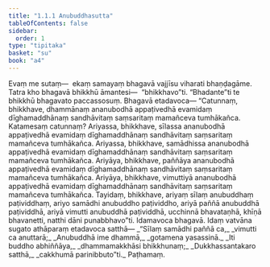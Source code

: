```yaml
---
title: "1.1.1 Anubuddhasutta"
tableOfContents: false
sidebar:
  order: 1
type: "tipitaka"
basket: "su"
book: "a4"
---
```



<DynamicBreadcrumb />

<Division number="1" book="a4" bookNo="15" page="307">

<Paragraph number="2" book="a4">
Evaṃ me sutaṃ—  ekaṃ samayaṃ bhagavā vajjīsu viharati bhaṇḍagāme. Tatra kho bhagavā bhikkhū āmantesi—  “bhikkhavo”ti. “Bhadante”ti te bhikkhū bhagavato paccassosuṃ. Bhagavā etadavoca—
</Paragraph>

<Paragraph number="3" book="a4">
“Catunnaṃ, bhikkhave, dhammānaṃ ananubodhā appaṭivedhā evamidaṃ dīghamaddhānaṃ sandhāvitaṃ saṃsaritaṃ mamañceva tumhākañca. Katamesaṃ catunnaṃ? Ariyassa, bhikkhave, sīlassa ananubodhā appaṭivedhā evamidaṃ dīghamaddhānaṃ sandhāvitaṃ saṃsaritaṃ mamañceva tumhākañca. Ariyassa, bhikkhave, samādhissa ananubodhā appaṭivedhā evamidaṃ dīghamaddhānaṃ sandhāvitaṃ saṃsaritaṃ mamañceva tumhākañca. Ariyāya, bhikkhave, paññāya ananubodhā appaṭivedhā evamidaṃ dīghamaddhānaṃ sandhāvitaṃ saṃsaritaṃ mamañceva tumhākañca. Ariyāya, bhikkhave, vimuttiyā ananubodhā appaṭivedhā evamidaṃ dīghamaddhānaṃ sandhāvitaṃ saṃsaritaṃ mamañceva tumhākañca. Tayidaṃ, bhikkhave, ariyaṃ sīlaṃ anubuddhaṃ paṭividdhaṃ, ariyo samādhi anubuddho paṭividdho, ariyā paññā anubuddhā paṭividdhā, ariyā vimutti anubuddhā paṭividdhā, ucchinnā bhavataṇhā, khīṇā bhavanetti, natthi dāni punabbhavo”ti.
</Paragraph>

<Paragraph number="4" book="a4">
Idamavoca bhagavā. Idaṃ vatvāna sugato athāparaṃ etadavoca satthā—
</Paragraph>

<Paragraph number="5" type="verses" book="a4">
_“Sīlaṃ samādhi paññā ca,_  
_vimutti ca anuttarā;_  
_Anubuddhā ime dhammā,_  
_gotamena yasassinā._  

</Paragraph>

<Paragraph number="6" type="verses" book="a4">
_Iti buddho abhiññāya,_  
_dhammamakkhāsi bhikkhunaṃ;_  
_Dukkhassantakaro satthā,_  
_cakkhumā parinibbuto”ti._  


</Paragraph>
</Division>

<Paragraph number="7" type="center" book="a4">
Paṭhamaṃ.
</Paragraph>